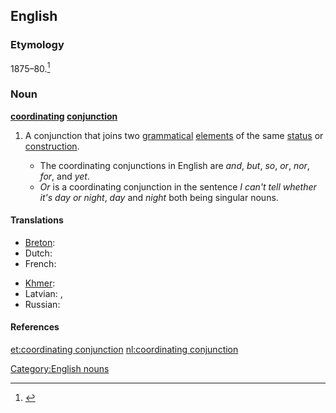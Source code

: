 ==English==

===Etymology===
1875–80.<ref>{{R:Dictionary.com 1.1}}</ref>

===Noun===
'''[[coordinating]] [[conjunction]]'''

# {{grammar}} A conjunction that joins two [[grammatical]] [[element]]s of the same [[status]] or [[construction]].
#* The coordinating conjunctions in English are ''and'', ''but'', ''so'', ''or'', ''nor'', ''for'', and ''yet''.
#* ''Or'' is a coordinating conjunction in the sentence ''I can't tell whether it's day or night'', ''day'' and ''night'' both being singular nouns.

====Translations====
{{trans-top|conjunction that joins two grammatical elements of the same status or construction}}
* [[Breton]]: {{t|br|stagell genurzhiañ|f}}
* Dutch: {{t-|nl|nevenschikkend voegwoord|n}}
* French: {{t|fr|conjonction de coordination|f}}
{{trans-mid}}
* [[Khmer]]: {{t|km|ឈ្នាប់ចង|tr=chnoap jɑɑng|sc=Khmr}}
* Latvian: {{t|lv|sakārtojuma saiklis|m|xs=Latvian}}, {{t|lv|sakārtojuma saikļi|m|p|xs=Latvian}}
* Russian: {{t-|ru|сочинительный союз|m|tr=sočinítel'nyj sojúz}}
{{trans-bottom}}

====References====
<references />

[[Category:English nouns]]

[[et:coordinating conjunction]]
[[nl:coordinating conjunction]]